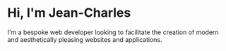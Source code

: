 # Hi, I'm Jean-Charles

I'm a bespoke web developer looking to facilitate the creation of modern and aesthetically pleasing websites and applications.
